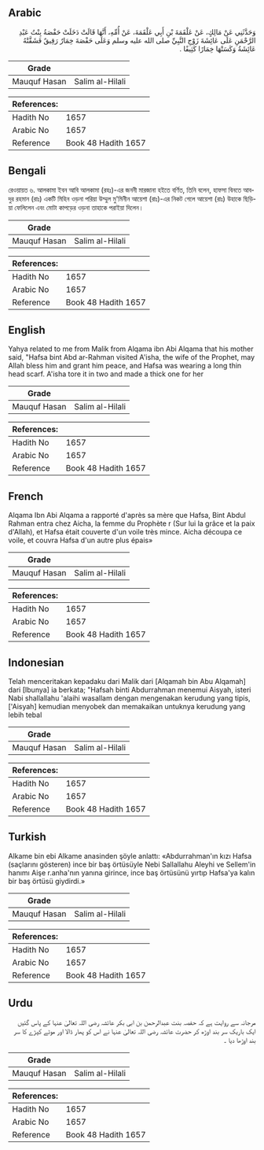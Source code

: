 ## Arabic


<div dir="rtl" lang="ar" style={{fontSize:'larger',backgroundColor:'#f8f9fa',padding:20}}>
وَحَدَّثَنِي عَنْ مَالِكٍ، عَنْ عَلْقَمَةَ بْنِ أَبِي عَلْقَمَةَ، عَنْ أُمِّهِ، أَنَّهَا قَالَتْ دَخَلَتْ حَفْصَةُ بِنْتُ عَبْدِ الرَّحْمَنِ عَلَى عَائِشَةَ زَوْجِ النَّبِيِّ صلى الله عليه وسلم وَعَلَى حَفْصَةَ خِمَارٌ رَقِيقٌ فَشَقَّتْهُ عَائِشَةُ وَكَسَتْهَا خِمَارًا كَثِيفًا ‏.‏
</div>
<div style={{backgroundColor:'#f8f9fa',padding:20, marginBottom: 10}}><table> <thead> <tr> <th>Grade</th> <th></th> </tr> </thead> <tbody> <tr><td>Mauquf Hasan</td><td>Salim al-Hilali</td></tr></tbody></table><table> <thead> <tr> <th>References:</th> <th></th> </tr> </thead> <tbody><tr><td>Hadith No</td><td>1657</td></tr><tr><td>Arabic No</td><td>1657</td></tr><tr><td>Reference</td><td>Book 48 Hadith 1657</td></tr></tbody></table></div>

## Bengali


<div dir="ltr" lang="bn" style={{fontSize:'larger',backgroundColor:'#f8f9fa',padding:20}}>
রেওয়ায়ত ৬. আলকামা ইবন আবি আলকামা (রহঃ)-এর জননী মারজানা হইতে বর্ণিত, তিনি বলেন, হাফসা বিনতে আবদুর রহমান (রাঃ) একটি মিহিন ওড়না পরিয়া উম্মুল মু'মিনীন আয়েশা (রাঃ)-এর নিকট গেলে আয়েশা (রাঃ) উহাকে ছিড়িয়া ফেলিলেন এবং মোটা কাপড়ের ওড়না তাহাকে পরাইয়া দিলেন।
</div>
<div style={{backgroundColor:'#f8f9fa',padding:20, marginBottom: 10}}><table> <thead> <tr> <th>Grade</th> <th></th> </tr> </thead> <tbody> <tr><td>Mauquf Hasan</td><td>Salim al-Hilali</td></tr></tbody></table><table> <thead> <tr> <th>References:</th> <th></th> </tr> </thead> <tbody><tr><td>Hadith No</td><td>1657</td></tr><tr><td>Arabic No</td><td>1657</td></tr><tr><td>Reference</td><td>Book 48 Hadith 1657</td></tr></tbody></table></div>

## English


<div dir="ltr" lang="en" style={{fontSize:'larger',backgroundColor:'#f8f9fa',padding:20}}>
Yahya related to me from Malik from Alqama ibn Abi Alqama that his mother said, "Hafsa bint Abd ar-Rahman visited A'isha, the wife of the Prophet, may Allah bless him and grant him peace, and Hafsa was wearing a long thin head scarf. A'isha tore it in two and made a thick one for her
</div>
<div style={{backgroundColor:'#f8f9fa',padding:20, marginBottom: 10}}><table> <thead> <tr> <th>Grade</th> <th></th> </tr> </thead> <tbody> <tr><td>Mauquf Hasan</td><td>Salim al-Hilali</td></tr></tbody></table><table> <thead> <tr> <th>References:</th> <th></th> </tr> </thead> <tbody><tr><td>Hadith No</td><td>1657</td></tr><tr><td>Arabic No</td><td>1657</td></tr><tr><td>Reference</td><td>Book 48 Hadith 1657</td></tr></tbody></table></div>

## French


<div dir="ltr" lang="fr" style={{fontSize:'larger',backgroundColor:'#f8f9fa',padding:20}}>
Alqama Ibn Abi Alqama a rapporté d'après sa mère que Hafsa, Bint Abdul Rahman entra chez Aicha, la femme du Prophète r (Sur lui la grâce et la paix d'Allah), et Hafsa était couverte d'un voile très mince. Aicha découpa ce voile, et couvra Hafsa d'un autre plus épais»
</div>
<div style={{backgroundColor:'#f8f9fa',padding:20, marginBottom: 10}}><table> <thead> <tr> <th>Grade</th> <th></th> </tr> </thead> <tbody> <tr><td>Mauquf Hasan</td><td>Salim al-Hilali</td></tr></tbody></table><table> <thead> <tr> <th>References:</th> <th></th> </tr> </thead> <tbody><tr><td>Hadith No</td><td>1657</td></tr><tr><td>Arabic No</td><td>1657</td></tr><tr><td>Reference</td><td>Book 48 Hadith 1657</td></tr></tbody></table></div>

## Indonesian


<div dir="ltr" lang="id" style={{fontSize:'larger',backgroundColor:'#f8f9fa',padding:20}}>
Telah menceritakan kepadaku dari Malik dari [Alqamah bin Abu Alqamah] dari [Ibunya] ia berkata; "Hafsah binti Abdurrahman menemui Aisyah, isteri Nabi shallallahu 'alaihi wasallam dengan mengenakan kerudung yang tipis, ['Aisyah] kemudian menyobek dan memakaikan untuknya kerudung yang lebih tebal
</div>
<div style={{backgroundColor:'#f8f9fa',padding:20, marginBottom: 10}}><table> <thead> <tr> <th>Grade</th> <th></th> </tr> </thead> <tbody> <tr><td>Mauquf Hasan</td><td>Salim al-Hilali</td></tr></tbody></table><table> <thead> <tr> <th>References:</th> <th></th> </tr> </thead> <tbody><tr><td>Hadith No</td><td>1657</td></tr><tr><td>Arabic No</td><td>1657</td></tr><tr><td>Reference</td><td>Book 48 Hadith 1657</td></tr></tbody></table></div>

## Turkish


<div dir="ltr" lang="tr" style={{fontSize:'larger',backgroundColor:'#f8f9fa',padding:20}}>
Alkame bin ebi Alkame anasinden şöyle anlattı: «Abdurrahman'ın kızı Hafsa (saçlarını gösteren) ince bir baş örtüsüyle Nebi Sallallahu Aleyhi ve Sellem'in hanımı Aişe r.anha'nın yanına girince, ince baş örtüsünü yırtıp Hafsa'ya kalın bir baş örtüsü giydirdi.»
</div>
<div style={{backgroundColor:'#f8f9fa',padding:20, marginBottom: 10}}><table> <thead> <tr> <th>Grade</th> <th></th> </tr> </thead> <tbody> <tr><td>Mauquf Hasan</td><td>Salim al-Hilali</td></tr></tbody></table><table> <thead> <tr> <th>References:</th> <th></th> </tr> </thead> <tbody><tr><td>Hadith No</td><td>1657</td></tr><tr><td>Arabic No</td><td>1657</td></tr><tr><td>Reference</td><td>Book 48 Hadith 1657</td></tr></tbody></table></div>

## Urdu


<div dir="rtl" lang="ur" style={{fontSize:'larger',backgroundColor:'#f8f9fa',padding:20}}>
مرجانہ سے روایت ہے کہ حفصہ بنت عبدالرحمن بن ابی بکر عائشہ رضی اللہ تعالیٰ عنہا کے پاس گئیں ایک باریک سر بند اوڑھ کر حضرت عائشہ رضی اللہ تعالیٰ عنہا نے اس کو پھار ڈالا اور موٹے کپڑے کا سر بند اوڑھا دیا ۔
</div>
<div style={{backgroundColor:'#f8f9fa',padding:20, marginBottom: 10}}><table> <thead> <tr> <th>Grade</th> <th></th> </tr> </thead> <tbody> <tr><td>Mauquf Hasan</td><td>Salim al-Hilali</td></tr></tbody></table><table> <thead> <tr> <th>References:</th> <th></th> </tr> </thead> <tbody><tr><td>Hadith No</td><td>1657</td></tr><tr><td>Arabic No</td><td>1657</td></tr><tr><td>Reference</td><td>Book 48 Hadith 1657</td></tr></tbody></table></div>